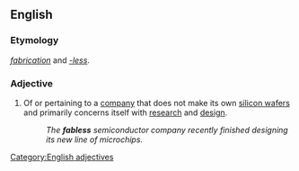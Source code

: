 ==English==

===Etymology===
''[[fabrication]]'' and ''[[-less]]''.

===Adjective===
{{en-adj|-}}

# Of or pertaining to a [[company]] that does not make its own [[silicon wafer]]s and primarily concerns itself with [[research]] and [[design]].
#:''The '''fabless''' semiconductor company recently finished designing its new line of microchips.''

[[Category:English adjectives]]